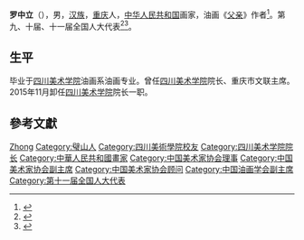 {{Infobox artist
| name = 羅中立
| image = 
| imagesize = 
| caption = 
| birth_name = 
| other_names = 
| zi = 
| hao = 
| gender = 
| nationality = {{PRC}}
| birth_date = {{birth year and age|1948}}
| birth_place = {{ROC-1928}}[[重慶|重慶]]
| death_date = 
| death_place = 
| field = [[油畫|油畫]]
| alma_mater = [[四川美術學院|四川美術學院]]
| works = 《父親》
}}
'''罗中立'''（{{bd|1948年||}}），男，[[汉族|汉族]]，[[重庆|重庆]]人，[[中华人民共和国|中华人民共和国]]画家，油画《[[父亲_(油画)|父亲]]》作者<ref>{{cite news|title=油画《父亲》作者罗中立卸任四川美术学院院长并退休|url=http://www.thepaper.cn/newsDetail_forward_1393648|publisher=澎湃新闻|accessdate=2015-11-06}}</ref>。第九、十届、十一届全国人大代表<ref>{{cite news|title=全国人大代表信息-罗中立|url= http://210.82.31.1:8084/delegate/viewDelegate.action?dbid=112092|accessdate=2013-04-05|newspaper=全国人大网|archive-url=https://web.archive.org/web/20120305103154/http://www.npc.gov.cn/delegate/viewDelegate.action?dbid=112092|archive-date=2012-03-05|dead-url=yes}}</ref><ref>{{cite web|author=新华网|title=第十一届全国人大代表|url=http://news.xinhuanet.com/ziliao/2008-03/03/content_7708230.htm?node=36628|publisher=新华网|accessdate=2014-01-07|archive-date=2014-01-10|archive-url=https://web.archive.org/web/20140110211415/http://news.xinhuanet.com/ziliao/2008-03/03/content_7708230.htm?node=36628|dead-url=no}}</ref>。

== 生平 ==
毕业于[[四川美术学院|四川美术学院]]油画系油画专业。曾任[[四川美术学院|四川美术学院]]院长、重庆市文联主席。2015年11月卸任[[四川美术学院|四川美术学院]]院长一职。

== 參考文獻 ==
{{reflist}}

{{中华艺文奖}}
{{Navboxes 
| title  = 罗中立在[[中国美术家协会|中国美术家协会]]的职务
| list1  =
{{中国美术家协会第四届理事会}}
{{中国美术家协会第五届理事会}}
{{中国美术家协会第六届理事会}}
{{中国美术家协会第七届理事会}}
{{中国美术家协会第八届理事会}}
{{中国美术家协会第九届理事会}}
}}
{{Navboxes 
| title  = 罗中立在[[中国文学艺术界联合会|中国文学艺术界联合会]]的职务
| list1  =
{{中国文学艺术界联合会第八届全国委员会}}
{{中国文学艺术界联合会第九届全国委员会}}
}}
{{全国人大代表/11/渝}}

{{Authority control}}
{{DEFAULTSORT:Luo罗}}
[[Category:羅姓|Zhong]]
[[Category:璧山人|Category:璧山人]]
[[Category:四川美術學院校友|Category:四川美術學院校友]]
[[Category:四川美术学院院长|Category:四川美术学院院长]]
[[Category:中華人民共和國畫家|Category:中華人民共和國畫家]]
[[Category:中国美术家协会理事|Category:中国美术家协会理事]]
[[Category:中国美术家协会副主席|Category:中国美术家协会副主席]]
[[Category:中国美术家协会顾问|Category:中国美术家协会顾问]]
[[Category:中国油画学会副主席|Category:中国油画学会副主席]]
[[Category:第十一届全国人大代表|Category:第十一届全国人大代表]]